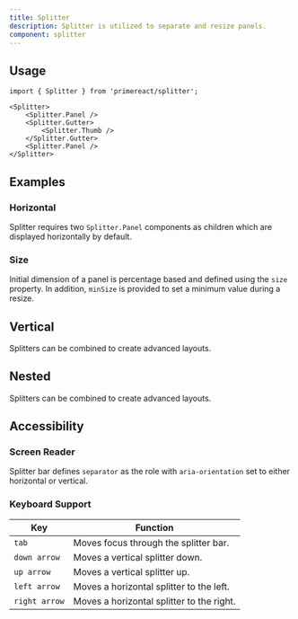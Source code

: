```yaml
---
title: Splitter
description: Splitter is utilized to separate and resize panels.
component: splitter
---
```


## Usage

```tsx
import { Splitter } from 'primereact/splitter';
```

```tsx
<Splitter>
    <Splitter.Panel />
    <Splitter.Gutter>
        <Splitter.Thumb />
    </Splitter.Gutter>
    <Splitter.Panel />
</Splitter>
```

## Examples

### Horizontal

Splitter requires two `Splitter.Panel` components as children which are displayed horizontally by default.

<DocDemoViewer name="splitter:horizontal-demo" />

### Size

Initial dimension of a panel is percentage based and defined using the `size` property. In addition, `minSize` is provided to set a minimum value during a resize.

<DocDemoViewer name="splitter:size-demo" />

## Vertical

Splitters can be combined to create advanced layouts.

<DocDemoViewer name="splitter:vertical-demo" />

## Nested

Splitters can be combined to create advanced layouts.

<DocDemoViewer name="splitter:nested-demo" />

## Accessibility

### Screen Reader

Splitter bar defines `separator` as the role with `aria-orientation` set to either horizontal or vertical.

### Keyboard Support

| Key           | Function                                  |
| ------------- | ----------------------------------------- |
| `tab`         | Moves focus through the splitter bar.     |
| `down arrow`  | Moves a vertical splitter down.           |
| `up arrow`    | Moves a vertical splitter up.             |
| `left arrow`  | Moves a horizontal splitter to the left.  |
| `right arrow` | Moves a horizontal splitter to the right. |
